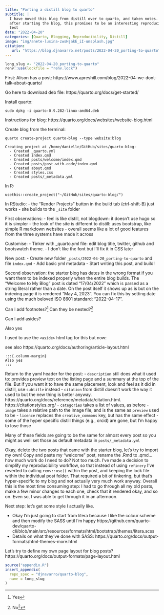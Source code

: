 ```yaml
---
title: "Porting a distill blog to quarto"
subtitle: | 
  I have moved this blog from distill over to quarto, and taken notes. A year
  after starting the blog, this promises to be an interesting reproducibility 
  test
date: "2022-04-20"
categories: [Quarto, Blogging, Reproducibility, Distill]
image: "img/anete-lusina-zwsHjakE_iI-unsplash.jpg"
citation:
   url: "https://blog.djnavarro.net/posts/2022-04-20_porting-to-quarto"
---
```


<!--------------- my typical setup ----------------->

```r
long_slug <- "2022-04-20_porting-to-quarto"
renv::use(lockfile = "renv.lock")
```

<!--------------- post begins here ----------------->

First: Alison has a post:
https://www.apreshill.com/blog/2022-04-we-dont-talk-about-quarto/

Go here to download deb file:
https://quarto.org/docs/get-started/

Install quarto:
```
sudo dpkg -i quarto-0.9.282-linux-amd64.deb
```

Instructions for blog:
https://quarto.org/docs/websites/website-blog.html

Create blog from the terminal:
```
quarto create-project quarto-blog --type website:blog
```

```
Creating project at /home/danielle/GitHub/sites/quarto-blog:
  - Created _quarto.yml
  - Created index.qmd
  - Created posts/welcome/index.qmd
  - Created posts/post-with-code/index.qmd
  - Created about.qmd
  - Created styles.css
  - Created posts/_metadata.yml
```

In R:
```
usethis::create_project("~/GitHub/sites/quarto-blog/")
```

In RStudio: 
- the "Render Projects" button in the build tab (ctrl-shift-B) just works
- site builds to the `_site` folder 

First observations:
- feel is like distill, not blogdown: it doesn't use hugo so it is simpler
- the look of the site is different to distill: uses bootstrap, like simple R markdown websites
- overall seems like a lot of good features from the three systems have made it across

Customise:
- Tinker with _quarto.yml file: edit blog title, twitter, github and bootswatch theme. 
- I don't like the font but I'll fix it in CSS later

New post:
- Create new folder `_posts/2022-04-20_porting-to-quarto` and file `index.qmd`
- Add basic yml metadata
- Start writing this post, and build!

Second observation: the starter blog has dates in the wrong format if you want them to be indexed properly when the entire blog builds. The "Welcome to My Blog" post is dated "17/04/2022" which is parsed as a string literal rather than a date. On the post itself it shows up as is but on the indexing page it is rendered "May 4, 2023". You can fix this by setting date using the much beloved ISO 8601 standard: "2022-04-17".

Can I add footnotes?^[Yes] Can they be nested?^[No^[No]]

Can I add asides?

:::{.column-margin}
Also yes
:::

I used to use the `<aside>` html tag for this but now:

see also https://quarto.org/docs/authoring/article-layout.html

```
:::{.column-margin}
Also yes
:::
```


Return to the yaml header for the post:
- `description` still does what it used to: provides preview text on the listing page and a summary at the top of the file. But if you want it to have the same placement, look and feel as it did in distill, use `subtitle` instead
- `citation` from distill doesn't work the way it used to but the new thing is better anyway. https://quarto.org/docs/reference/metadata/citation.html. https://citationstyles.org/
- `categories` takes a list of values, as before
- `image` takes a relative path to the image file, and is the same as `preview` used to be
- `licence` replaces the `creative_commons` key, but has the same effect
- some of the hyper specific distill things (e.g., orcid) are gone, but I'm happy to lose those

Many of these fields are going to be the same for almost every post so you might as well set those as default metadata in `posts/_metadata.yml`

<!-- Anete Lūsiņa -->
<!-- https://unsplash.com/photos/zwsHjakE_iI -->

Okay, delete the two posts that came with the starter blog, let's try to import my own! Copy and paste my "welcome" post, rename the .Rmd to .qmd... how much work do I need to do? Not too much. I've made a decision to simplify my reproducibility workflow, so that instead of using `refinery` I've reverted to calling `renv::use()` within the post, and keeping the lock file within the individual post folder. That required a bit of tinkering, but that's hyper-specific to my blog and not actually very much work anyway. Overall this is the most time consuming step: I had to go through all my old posts, make a few minor changes to each one, check that it rendered okay, and so on. Even so, I was able to get through it in an afternoon.


Next step: let's get some style I actually like.

- Okay I'm just going to start from litera because I like the colour scheme and then modify the SASS until I'm happy https://github.com/quarto-dev/quarto-cli/blob/main/src/resources/formats/html/bootstrap/themes/litera.scss
- Details on what they've done with SASS: https://quarto.org/docs/output-formats/html-themes-more.html

Let's try to define my own page layout for blog posts? https://quarto.org/docs/output-formats/page-layout.html



<!--------------- appendices go here ----------------->

```r
source("appendix.R")
insert_appendix(
  repo_spec = "djnavarro/quarto-blog", 
  name = long_slug
)
```



